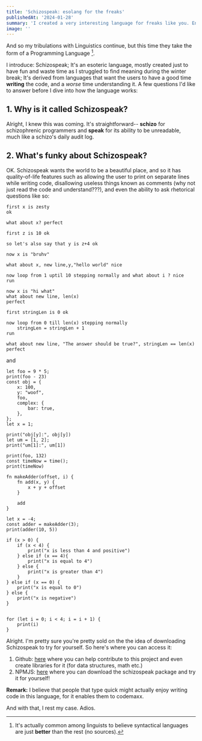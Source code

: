 ```yaml
---
title: 'Schizospeak: esolang for the freaks'
publishedAt: '2024-01-28'
summary: 'I created a very interesting language for freaks like you. Enjoy the creativity behind the syntax!'
image: ''
---
```



And so my tribulations with Linguistics continue, but this time they take the form of a Programming Language [^1].

I introduce: Schizospeak; It's an esoteric language, mostly created just to have fun and waste time as I struggled to find meaning during the winter break;
It's derived from languages that want the users to have a good time **writing** the code, and a *worse* time understanding it. A few questions I'd like to answer before I dive into how the language works:

## 1. Why is it called Schizospeak?
Alright, I knew this was coming. It's straightforward-- **schizo** for schizophrenic programmers and **speak** for its ability to be unreadable, much like a 
schizo's daily audit log.

## 2. What's funky about Schizospeak?
OK. Schizospeak wants the world to be a beautiful place, and so it has quality-of-life features such as allowing the user to print on separate lines while 
writing code, disallowing useless things known as comments (why not just read the code and understand???), and even the ability to ask rhetorical questions like so:

```
first x is zesty
ok

what about x? perfect

first z is 10 ok

so let's also say that y is z+4 ok

now x is "bruhv"

what about x, new line,y,"hello world" nice

now loop from 1 uptil 10 stepping normally and what about i ? nice
run

now x is "hi what"
what about new line, len(x)
perfect

first stringLen is 0 ok

now loop from 0 till len(x) stepping normally
    stringLen = stringLen + 1
run

what about new line, "The answer should be true?", stringLen == len(x)
perfect
```

and 

```
let foo = 9 * 5;
print(foo - 23)
const obj = {
    x: 100,
    y: "woof",
    foo,
    complex: {
        bar: true,
    },
};
let x = 1;

print("obj[y]:", obj[y])
let um = [1, 2];
print("um[1]:", um[1])

print(foo, 132)
const timeNow = time();
print(timeNow)

fn makeAdder(offset, i) {
    fn add(x, y) {
        x + y + offset
    }

    add
}

let x = -4;
const adder = makeAdder(3);
print(adder(10, 5))

if (x > 0) {
    if (x < 4) {
        print("x is less than 4 and positive")
    } else if (x == 4){
        print("x is equal to 4")
    } else {
        print("x is greater than 4")
    }
} else if (x == 0) {
    print("x is equal to 0")
} else {
    print("x is negative")
}


for (let i = 0; i < 4; i = i + 1) {
    print(i)
}
```

Alright. I'm pretty sure you're pretty sold on the the idea of downloading Schizospeak to try for yourself. So here's where you can access it:
1. Github: [here](https://github.com/sheeerio/schizospeak) where you can help contribute to this project and even create libraries for it (for data structures, math etc.)
2. NPMJS: [here](https://npmjs.com/package/schizospeak) where you can download the schizospeak package and try it for yourself!

**Remark:** I believe that people that type quick might actually enjoy writing code in this language, for it enables them to codemaxx.

And with that, I rest my case. Adios.

[^1]: It's actually common among linguists to believe syntactical languages are just **better** than the rest (no sources).
